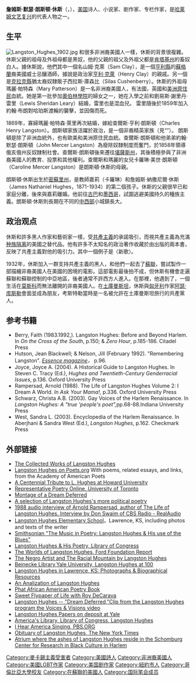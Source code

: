 {{Expand|time = 2014-03-01}}
{{Infobox writer <!-- for more information see [[:Template:Infobox_writer/doc|:Template:Infobox writer/doc]] -->
| name          = 朗斯顿·休斯<br/>Langston Hughes
| image         = Langston Hughes by Carl Van Vechten 1936.jpg
| caption       = 
| birth_name    = James Mercer Langston Hughes
| birth_date    = {{birth date|1902|2|1|mf=y}}
| birth_place   = [[美國|美國]][[密蘇里州|密蘇里州]]{{link-en|喬普林 (密蘇里州)|Joplin, Missouri|喬普林}}
| death_date    = {{death date and age|1967|5|22|1902|2|1}}
| death_place   = 美國[[紐約州|紐約州]][[紐約|紐約]]
| occupation    = 詩人，專欄作家，劇作家，散文家，小說家
| ethnicity     = 非裔美國人，美國白人，美洲原住民
| education     = {{link-en|林肯大學賓夕法尼亞分校|Lincoln University of Pennsylvania}}
| period        = 1926–64
}}
'''詹姆斯·默瑟·朗斯顿·休斯'''（{{lang-en|James Mercer Langston Hughes}}，{{bd|1902年|2月1日|1967年|5月22日|catIdx=Hughes}}），[[美国|美国]]诗人、小说家、剧作家、专栏作家，是[[哈莱姆文艺复兴|哈莱姆文艺复兴]]的代表人物之一。

== 生平 ==
[[File:Langston_Hughes_1902.jpg|thumb]]
和很多非洲裔美國人一樣，休斯的背景很複雜。休斯父親的祖母及外祖母都是黑奴，他的父親的祖父及外祖父都是[[肯塔基州|肯塔基州]]的畜奴白人。據休斯說，他們其中一個名山姆·克萊（Sam Clay），是一個[[亨利县_(肯塔基州)|亨利縣]]的[[蘇格蘭|蘇格蘭]]裔美國威士忌釀酒師，據說是政治家[[亨利·克萊|亨利·克萊]]（Henry Clay）的親戚。另一個是[[克拉克縣_(肯塔基州)|克拉克縣]]猶太裔奴隸販子西拉斯·庫森比（Silas Cushenberry）。休斯的外祖母瑪麗·帕特森（Mary Patterson）是一名非洲裔美國人，有法國，英國和[[美洲原住民|美洲原住民]]血統。她是第一批參加[[奧伯林學院|奧伯林學院]]的婦女之一，她在入學之前和劉易斯·謝里丹·雷里（Lewis Sheridan Leary）結婚，雷里也是混血兒。 雷里隨後於1859年加入約翰·布朗對哈珀斯渡輪的襲擊，並因傷而死。

1869年，寡婦瑪麗·帕特森·萊里再次結婚，嫁給查爾斯·亨利·朗斯頓（Charles Henry Langston）。朗斯頓家族活躍於政治，是一個非裔精英家族（見“{{link-en|天才十|The Talented Tenth}}”）。 朗斯頓是除了非洲血統外，也有歐美和美洲原住民血統。查爾斯·朗斯頓和他弟弟約翰·默瑟·朗斯頓（John Mercer Langston）為廢除奴隸制度而奮鬥，於1858年領導俄亥俄州反奴隸制社會。查爾斯·朗斯頓後來遷往[[堪薩斯州|堪薩斯州]]，其後積極參與了非洲裔美國人的教育、投票和其他權利。查爾斯和瑪麗的女兒卡羅琳·美世·朗斯頓（Caroline Mercer Langston）是朗斯頓·休斯的母親。

朗斯頓·休斯出生於[[密蘇里州|密蘇里州]]{{link-en|喬普林 (密蘇里州)|Joplin, Missouri|喬普林}}，是教師嘉莉（卡羅琳）和詹姆斯·納撒尼爾·休斯（James Nathaniel Hughes，1871-1934）的第二個孩子。休斯的父親很早已和家庭分離，後來與嘉莉離婚。他前往[[古巴|古巴]]和[[墨西哥|墨西哥]]，試圖逃避美國持久的種族主義。朗斯頓·休斯則長期在不同的[[美國中西部|中西部]]小城鎮長大。

== 政治观点 ==
休斯和許多黑人作家和藝術家一樣，受[[共產主義|共產主義]]的承諾吸引，而視共產主義為充滿[[种族隔离|种族隔离]]的美國之替代品。他有許多不太知名的政治著作收藏於由{{link-en|密蘇里大學出版社|University of Missouri Press}}出版的兩本書，反映了共產主義對他的吸引力。其中一個例子是〈新歌〉。

1932年，休斯加入一群支持共產主義的黑人，和他們一起去了[[蘇聯|蘇聯]]，嘗試製作一部描繪非裔美國人在美國的困境的電影。這部電影最後拍不成，但休斯有機會走遍蘇聯和蘇聯控制的中亞地區，後者通常不許西方人進入。在那裡，他遇到了{{link-en|羅伯特·羅伯遜|Robert Robinson (engineer)}}，一個生活在[[莫斯科|莫斯科]]而無法離開的非裔美國人。在[[土庫曼斯坦|土庫曼斯坦]]，休斯與[[匈牙利|匈牙利]]作家[[阿瑟·库斯勒|阿瑟·库斯勒]]會面並成為朋友，考斯特勒當時是一名被允許在土庫曼斯坦旅行的共產黨人。

== 参考书籍 ==
<div class="references-small">
* Berry, Faith (1983.1992,). Langston Hughes: Before and Beyond Harlem. In ''On the Cross of the South'', p.150; & ''Zero Hour'', p.185-186. Citadel Press {{ISBN|0-517-14769-6}} 
* Hutson, Jean Blackwell; & Nelson, Jill (February 1992). "Remembering Langston". ''[[Essence_magazine|Essence magazine]]，'' p.96.
* Joyce, Joyce A. (2004). A Historical Guide to Langston Hughes. In Steven C. Tracy (Ed.), ''Hughes and Twentieth-Century Genderracial Issues'', p.136. Oxford University Press {{ISBN|0-19-514434-1}}
* Rampersad, Arnold (1988). The Life of Langston Hughes Volume 2: I Dream A World. ''In Ask Your Mama!'', p.336. Oxford University Press {{ISBN|0-19-514643-3}}
* Schwarz, Christa A.B. (2003). Gay Voices of the Harlem Renaissance. In ''Langston Hughes: A "true 'people's poet",''pp.68-88.Indiana University Press {{ISBN|0-253-21607-9}}
* West, Sandra L. (2003). Encyclopedia of the Harlem Renaissance. In Aberjhani & Sandra West (Ed.), ''Langston Hughes'', p.162. Checkmark Press {{ISBN|0-8160-4540-2}}
</div>

== 外部链接 ==
{{wikiquote}}
{{wikisource author|Langston Hughes}}
* [https://web.archive.org/web/20060909204653/http://www.umsystem.edu/upress/hughes.htm The Collected Works of Langston Hughes]
* [http://www.poets.org/lhugh Langston Hughes on Poets.org] {{Wayback|url=http://www.poets.org/lhugh |date=20140128141722 }} With poems, related essays, and links, from the Academy of American Poets
* [https://web.archive.org/web/20060902030725/http://www.founders.howard.edu/Reference/Webliographies/Langston_Hughes2_files/Langston_Hughes2.htm A Centennial Tribute to L. Hughes at Howard University]
* [http://eir.library.utoronto.ca/rpo/display/poet172.html Representative Poetry Online, University of Toronto] {{Wayback|url=http://eir.library.utoronto.ca/rpo/display/poet172.html |date=20060110052833 }}
* [https://web.archive.org/web/20060917162438/http://ourworld.compuserve.com/homepages/fvdveer/p-hughes.htm Montage of a Dream Deferred]
* [http://www.historyisaweapon.org/defcon1/langston.html A selection of Langston Hughes's more political poetry] {{Wayback|url=http://www.historyisaweapon.org/defcon1/langston.html |date=20200109130253 }}
* [https://web.archive.org/web/20061001152859/http://wiredforbooks.org/arnoldrampersad/ 1988 audio interview of Arnold Rampersad, author of The Life of Langston Hughes. Interview by Don Swaim of CBS Radio - RealAudio]
* [https://web.archive.org/web/20060928075147/http://schools.usd497.org/langstonhughes/ Langston Hughes Elementary School]，Lawrence, KS, including photos and texts of the writer
* [http://www.smithsonianeducation.org/educators/resource_library/publications_siyc_spring2006.html Smithsonian "The Music in Poetry: Langston Hughes & His use of the Blues"] {{Wayback|url=http://www.smithsonianeducation.org/educators/resource_library/publications_siyc_spring2006.html |date=20200202012239 }}
* [http://www.loc.gov/rr/program/journey/hughes.html Langston Hughes & His Poetry, Library of Congress] {{Wayback|url=http://www.loc.gov/rr/program/journey/hughes.html |date=20210318113353 }}
* [http://www.fordfound.org/publications/ff_report/view_ff_report_detail.cfm?report_index=330 The Worlds of Langston Hughes, Ford Foundation Report] {{Wayback|url=http://www.fordfound.org/publications/ff_report/view_ff_report_detail.cfm?report_index=330 |date=20071014054428 }}
* [http://www.hartford-hwp.com/archives/45a/360.html The Negro Artist and The Racial Mountain by Langston Hughes] {{Wayback|url=http://www.hartford-hwp.com/archives/45a/360.html |date=20201217141937 }}
* [https://web.archive.org/web/20060828155827/http://beinecke.library.yale.edu/langstonhughes/web.html Beinecke Library,Yale University, Langston Hughes at 100]
* [http://www.kansashistory.us/langstonhughes.html Langston Hughes in Lawrence, KS: Photographs & Biographical Resources] {{Wayback|url=http://www.kansashistory.us/langstonhughes.html |date=20210224170611 }}
* [https://web.archive.org/web/20070310235846/http://www.oc.edu/faculty/scott.lamascus/rob%20seat/LHughes.htm An Analization of Langston Hughes]
* [http://www.math.buffalo.edu/~sww/poetry/hughes_langston.html Phat African American Poetry Book] {{Wayback|url=http://www.math.buffalo.edu/~sww/poetry/hughes_langston.html |date=20201127013300 }}
* [http://www.lib.virginia.edu/small/exhibits/rec_acq/history/sweet.html Sweet Flypaper of Life with Roy DeCarava] {{Wayback|url=http://www.lib.virginia.edu/small/exhibits/rec_acq/history/sweet.html |date=20080611081800 }}
* [https://web.archive.org/web/20090508145600/http://www.learner.org/catalog/extras/vvspot/video/hughes.html Langston Hughes -- "Dream Deferred,"Clip from the Langston Hughes program the Voices & Visions video] 
* [http://webtext.library.yale.edu/xml2html/beinecke.hughesot.con.html#f13845 Langston Hughes Papers on deposit at Yale] {{Wayback|url=http://webtext.library.yale.edu/xml2html/beinecke.hughesot.con.html#f13845 |date=20080224071044 }}
* [https://web.archive.org/web/20060923070659/http://www.americaslibrary.gov/cgi-bin/page.cgi/aa/hughes America's Library, Library of Congress, Langston Hughes]
* [http://www.pbs.org/wnet/ihas/poet/hughes.html I Hear America Singing, PBS.ORG] {{Wayback|url=http://www.pbs.org/wnet/ihas/poet/hughes.html |date=20150512234722 }}
* [http://www.literacyrules.com/Obituarylangstonhughes.htm Obituary of Langston Hughes, The New York Times] {{Wayback|url=http://www.literacyrules.com/Obituarylangstonhughes.htm |date=20200126110420 }}
* [http://www.nypl.org/research/sc/space/atrium.htm Atrium where the ashes of Langston Hughes reside in the Schomburg Center for Research in Black Culture in Harlem] {{Wayback|url=http://www.nypl.org/research/sc/space/atrium.htm |date=20180118092845 }}

{{DEFAULTSORT:Hughes, Langston}}
[[Category:麥卡錫主義受害者|Category:麥卡錫主義受害者]]
[[Category:美國詩人|Category:美國詩人]]
[[Category:非洲裔美國人|Category:非洲裔美國人]]
[[Category:美國LGBT作家|Category:美國LGBT作家]]
[[Category:美国剧作家|Category:美国剧作家]]
[[Category:紐約市人|Category:紐約市人]]
[[Category:哥倫比亞大學校友|Category:哥倫比亞大學校友]]
[[Category:在蘇聯的美國人|Category:在蘇聯的美國人]]
[[Category:国际笔会成员|Category:国际笔会成员]]